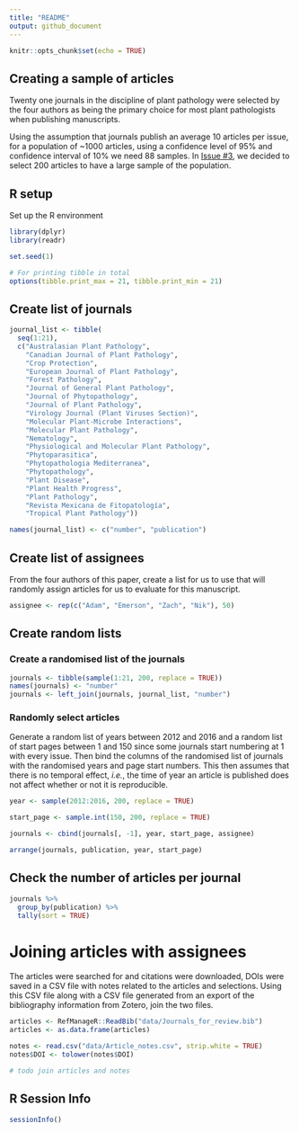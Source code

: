 ```yaml
---
title: "README"
output: github_document
---
```


```r
knitr::opts_chunk$set(echo = TRUE)
```

## Creating a sample of articles

Twenty one journals in the discipline of plant pathology were selected by the four authors as being the primary choice for most plant pathologists when publishing manuscripts.

Using the assumption that journals publish an average 10 articles per issue, for a population of ~1000 articles, using a confidence level of 95% and confidence interval of 10% we need 88 samples. In [Issue #3](https://github.com/adamhsparks/Reproducible-Research-in-Plant-Pathology/issues/3), we decided to select 200 articles to have a large sample of the population.

## R setup
Set up the R environment

```r
library(dplyr)
library(readr)

set.seed(1)

# For printing tibble in total
options(tibble.print_max = 21, tibble.print_min = 21)
```
## Create list of journals

```r
journal_list <- tibble(
  seq(1:21),
  c("Australasian Plant Pathology",
    "Canadian Journal of Plant Pathology",
    "Crop Protection",
    "European Journal of Plant Pathology",
    "Forest Pathology",
    "Journal of General Plant Pathology",
    "Journal of Phytopathology",
    "Journal of Plant Pathology",
    "Virology Journal (Plant Viruses Section)",
    "Molecular Plant-Microbe Interactions",
    "Molecular Plant Pathology",
    "Nematology",
    "Physiological and Molecular Plant Pathology",
    "Phytoparasitica",
    "Phytopathologia Mediterranea",
    "Phytopathology",
    "Plant Disease",
    "Plant Health Progress",
    "Plant Pathology",
    "Revista Mexicana de Fitopatología",
    "Tropical Plant Pathology"))

names(journal_list) <- c("number", "publication")
```

## Create list of assignees
From the four authors of this paper, create a list for us to use that will randomly assign articles for us to evaluate for this manuscript.

```r
assignee <- rep(c("Adam", "Emerson", "Zach", "Nik"), 50)

```

## Create random lists

### Create a randomised list of the journals

```r
journals <- tibble(sample(1:21, 200, replace = TRUE))
names(journals) <- "number"
journals <- left_join(journals, journal_list, "number")
```

### Randomly select articles
Generate a random list of years between 2012 and 2016 and a random list of start pages between 1 and 150 since some journals start numbering at 1 with every issue. Then bind the columns of the randomised list of journals with the randomised years and page start numbers. This then assumes that there is no temporal effect, _i.e._, the time of year an article is published does not affect whether or not it is reproducible.


```r

year <- sample(2012:2016, 200, replace = TRUE)

start_page <- sample.int(150, 200, replace = TRUE)

journals <- cbind(journals[, -1], year, start_page, assignee)

arrange(journals, publication, year, start_page)

```

## Check the number of articles per journal

```r
journals %>%  
  group_by(publication) %>% 
  tally(sort = TRUE) 
```

# Joining articles with assignees
The articles were searched for and citations were downloaded, DOIs were saved in a CSV file with notes related to the articles and selections. Using this CSV file along with a CSV file generated from an export of the bibliography information from Zotero, join the two files.

```r
articles <- RefManageR::ReadBib("data/Journals_for_review.bib")
articles <- as.data.frame(articles)

notes <- read.csv("data/Article_notes.csv", strip.white = TRUE)
notes$DOI <- tolower(notes$DOI)

# todo join articles and notes

```

## R Session Info
```r
sessionInfo()
```
